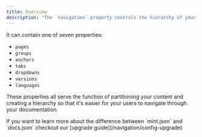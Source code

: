```yaml
---
title: Overview
description: "The `navigation` property controls the hierarchy of your documentation."
---
```



It can contain one of seven properties:

- `pages`
- `groups`
- `anchors`
- `tabs`
- `dropdowns`
- `versions`
- `languages`

These properties all serve the function of partitioning your content and creating a hierarchy so that it's
easier for your users to navigate through your documentation.

<ConfigUpgrade />

<Info>
  If you want to learn more about the difference between `mint.json` and
  `docs.json` checkout our [upgrade guide](/navigation/config-upgrade)
</Info>
